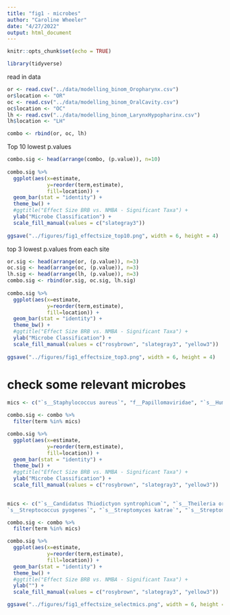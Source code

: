 ```yaml
---
title: "fig1 - microbes"
author: "Caroline Wheeler"
date: "4/27/2022"
output: html_document
---
```


```r
knitr::opts_chunk$set(echo = TRUE)

library(tidyverse)
```

read in data
```r
or <- read.csv("../data/modelling_binom_Oropharynx.csv")
or$location <- "OR"
oc <- read.csv("../data/modelling_binom_OralCavity.csv")
oc$location <- "OC"
lh <- read.csv("../data/modelling_binom_LarynxHypopharinx.csv")
lh$location <- "LH"

combo <- rbind(or, oc, lh)
```

Top 10 lowest p.values
```r
combo.sig <- head(arrange(combo, (p.value)), n=10)
  
combo.sig %>%
  ggplot(aes(x=estimate,
             y=reorder(term,estimate),
             fill=location)) + 
  geom_bar(stat = "identity") + 
  theme_bw() + 
  #ggtitle("Effect Size BRB vs. NMBA - Significant Taxa") +
  ylab("Microbe Classification") +
  scale_fill_manual(values = c("slategray3")) 
 
ggsave("../figures/fig1_effectsize_top10.png", width = 6, height = 4)
```
top 3 lowest p.values from each site
```r
or.sig <- head(arrange(or, (p.value)), n=3)
oc.sig <- head(arrange(oc, (p.value)), n=3)
lh.sig <- head(arrange(lh, (p.value)), n=3)
combo.sig <- rbind(or.sig, oc.sig, lh.sig)
  
combo.sig %>%
  ggplot(aes(x=estimate,
             y=reorder(term,estimate),
             fill=location)) + 
  geom_bar(stat = "identity") + 
  theme_bw() + 
  #ggtitle("Effect Size BRB vs. NMBA - Significant Taxa") +
  ylab("Microbe Classification") +
  scale_fill_manual(values = c("rosybrown", "slategray3", "yellow3")) 
 
ggsave("../figures/fig1_effectsize_top3.png", width = 6, height = 4)
```

# check some relevant microbes

```r
mics <- c("`s__Staphylococcus aureus`", "f__Papillomaviridae", "`s__Human gammaherpesvirus 4`", "`s__Candida albicans`", "`s__Helicobacter pylori`", "`s__Porphyromonas gingivalis`", "`s__Streptomyces katrae`", "`s__Streptomyces albus`")

combo.sig <- combo %>%
  filter(term %in% mics)

combo.sig %>%
  ggplot(aes(x=estimate,
             y=reorder(term,estimate),
             fill=location)) + 
  geom_bar(stat = "identity") + 
  theme_bw() + 
  #ggtitle("Effect Size BRB vs. NMBA - Significant Taxa") +
  ylab("Microbe Classification") +
  scale_fill_manual(values = c("rosybrown", "slategray3", "yellow3")) 
 
```
```r
mics <- c("`s__Candidatus Thiodictyon syntrophicum`", "`s__Theileria orientalis`", "`s__Betaproteobacteria bacterium GR16-43`", "	
`s__Streptococcus pyogenes`", "`s__Streptomyces katrae`", "`s__Streptomyces albus`")

combo.sig <- combo %>%
  filter(term %in% mics)

combo.sig %>%
  ggplot(aes(x=estimate,
             y=reorder(term,estimate),
             fill=location)) + 
  geom_bar(stat = "identity") + 
  theme_bw() + 
  #ggtitle("Effect Size BRB vs. NMBA - Significant Taxa") +
  ylab("") +
  scale_fill_manual(values = c("rosybrown", "slategray3", "yellow3")) 

ggsave("../figures/fig1_effectsize_selectmics.png", width = 6, height = 4)
```

